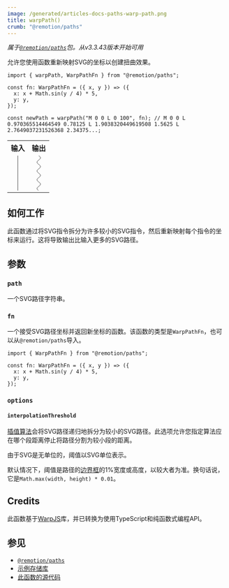 ```yaml
---
image: /generated/articles-docs-paths-warp-path.png
title: warpPath()
crumb: "@remotion/paths"
---
```



<WarpTextTutorial />

_属于[`@remotion/paths`](/docs/paths)包。从v3.3.43版本开始可用_

允许您使用函数重新映射SVG的坐标以创建扭曲效果。

```tsx twoslash title="warp-path.ts"
import { warpPath, WarpPathFn } from "@remotion/paths";

const fn: WarpPathFn = ({ x, y }) => ({
  x: x + Math.sin(y / 4) * 5,
  y: y,
});

const newPath = warpPath("M 0 0 L 0 100", fn); // M 0 0 L 0.970365514464549 0.78125 L 1.9038320449619508 1.5625 L 2.7649037231526368 2.34375...;
```

<table>
<tr>
<th align="center">
输入
</th>
<th align="center">
输出
</th>
</tr>
<tr>
<td align="center">
<svg viewBox="-20 0 40 100" style={{height: 100}}>
  <path d="M 0 0 L 0 100" stroke="black" strokeWidth={3}></path>
</svg>
</td>
<td align="center">
<svg viewBox="-20 0 40 100" style={{height: 100}}>
  <path d="M 0 0 L 0.970365514464549 0.78125 L 1.9038320449619508 1.5625 L 2.7649037231526368 2.34375 L 3.5208375572726687 3.125 L 4.142888512580358 3.90625 L 4.607402566045721 4.6875 L 4.896716170937308 5.46875 L 4.999827928391245 6.25 L 4.912816925072913 7.03125 L 4.6389918292815775 7.8125 L 4.1887650759902435 8.59375 L 3.5792569250428965 9.375 L 2.8336444485370142 10.15625 L 1.9802802027065005 10.9375 L 1.0516140975653265 11.71875 L 0.08295946114673952 12.5 L -0.8888497801925157 13.28125 L -1.826859743528138 14.0625 L -2.6954017925759493 14.84375 L -3.461448868289758 15.625 L -4.095871371210911 16.40625 L -4.574544839562133 17.1875 L -4.879267302672675 17.96875 L -4.998451426581117 18.75 L -4.927565132383498 19.53125 L -4.669303932434802 20.3125 L -4.23348843117139 21.09375 L -3.6366908881738444 21.875 L -2.901605043731207 22.65625 L -2.0561831698319675 23.4375 L -1.132573160960709 24.21875 L -0.16589608273778408 25 L 0.8070893368327121 25.78125 L 1.7493844896367943 26.5625 L 2.625157791372104 27.34375 L 3.4011072083844276 28.125 L 4.047726596163411 28.90625 L 4.540427695886122 29.6875 L 4.860475124124084 30.46875 L 4.99569880192535 31.25 L 4.940956732542519 32.03125 L 4.698330530285226 32.8125 L 4.277046265344189 33.59375 L 3.693123634530507 34.375 L 2.968766798514854 35.15625 L 2.131520049504873 35.9375 L 1.2132204158241793 36.71875 L 0.24878703150539308 37.5 L -0.7251066938394417 38.28125 L -1.671427612987411 39.0625 L -2.5541910584055962 39.84375 L -3.3398291902092057 40.625 L -3.998467442168012 41.40625 L -4.505060527802941 42.1875 L -4.840344808963141 42.96875 L -4.991570812248588 43.75 L -4.952988038710723 44.53125 L -4.726063631524939 45.3125 L -4.31942658660843 46.09375 L -3.748539627622706 46.875 L -3.0351112225962185 47.65625 L -2.206270100741183 48.4375 L -1.293533659173177 49.21875 L -0.33160948675600344 50 L 0.6429244218407533 50.78125 L 1.5930105758749626 51.5625 L 2.4825211315160853 52.34375 L 3.277631684205266 53.125 L 3.9481074707543513 53.90625 L 4.468453072241857 54.6875 L 4.8188818992636255 55.46875 L 4.986068594026995 56.25 L 4.963655738551176 57.03125 L 4.752495600958368 57.8125 L 4.360617727244791 58.59375 L 3.8029236108824334 59.375 L 3.100620050702746 60.15625 L 2.280412744116503 60.9375 L 1.3734907799817961 61.71875 L 0.41434064665299114 62.5 L -0.5605651464245245 63.28125 L -1.5141549672811254 64.0625 L -2.410167742139434 64.84375 L -3.2145318139578256 65.625 L -3.896660546517933 66.40625 L -4.430615407595479 67.1875 L -4.7960923039756995 67.96875 L -4.97919366207537 68.75 L -4.972956895141175 69.53125 L -4.777619161604328 70.3125 L -4.400608346927072 71.09375 L -3.8562606118641445 71.875 L -3.165275247609673 72.65625 L -2.3539275674317985 73.4375 L -1.45306976526817 74.21875 L -0.49695773449424085 75 L 0.47805154190941496 75.78125 L 1.4348824969306184 76.5625 L 2.337150809875451 77.34375 L 3.150546951481852 78.125 L 3.8441408333030616 78.90625 L 4.391557950945079 79.6875 L 4.771982297299119 80.46875 L 4.970947909130105 81.25 L 4.980888947780822 82.03125 L 4.801427396699442 82.8125 L 4.439387435844302 83.59375 L 3.9085359463668135 84.375 L 3.229059013105301 85.15625 L 2.426794331333073 85.9375 L 1.5322487061548606 86.71875 L 0.5794380049827966 87.5 L -0.3954063251024031 88.28125 L -1.3552149893143026 89.0625 L -2.2634904370038287 89.84375 L -3.0856947124393805 90.625 L -3.7905627903034036 91.40625 L -4.351291455192668 92.1875 L -4.746558516955883 92.96875 L -4.9613336053280985 93.75 L -4.987449712697998 94.53125 L -4.823913751602394 95.3125 L -4.476944317731847 96.09375 L -3.9597352224766382 96.875 L -3.2919537868915727 97.65625 L -2.4989929748834614 98.4375 L -1.6110058039005881 99.21875 L -0.6617587504888651 100" fill="transparent" stroke="black" strokeWidth={3}></path>
</svg>
</td>
</tr>
</table>

## 如何工作

此函数通过将SVG指令拆分为许多较小的SVG指令，然后重新映射每个指令的坐标来运行。这将导致输出比输入更多的SVG路径。



## 参数

### `path`

一个SVG路径字符串。

### `fn`

一个接受SVG路径坐标并返回新坐标的函数。该函数的类型是`WarpPathFn`，也可以从`@remotion/paths`导入。

```tsx twoslash
import { WarpPathFn } from "@remotion/paths";

const fn: WarpPathFn = ({ x, y }) => ({
  x: x + Math.sin(y / 4) * 5,
  y: y,
});
```

### `options`

#### `interpolationThreshold`

[插值算法](/docs/paths/warp-path#how-it-works)会将SVG路径递归地拆分为较小的SVG路径。此选项允许您指定算法应在哪个段距离停止将路径分割为较小段的距离。

由于SVG是无单位的，阈值以SVG单位表示。

默认情况下，阈值是路径的[边界框](/docs/paths/get-bounding-box)的1%宽度或高度，以较大者为准。换句话说，它是`Math.max(width, height) * 0.01`。



## Credits

此函数基于[WarpJS](https://benjamminf.github.io/warpjs/)库，并已转换为使用TypeScript和纯函数式编程API。



## 参见

- [`@remotion/paths`](/docs/paths)
- [示例存储库](https://github.com/remotion-dev/text-warping)
- [此函数的源代码](https://github.com/remotion-dev/remotion/blob/main/packages/paths/src/warp-path/index.ts)


